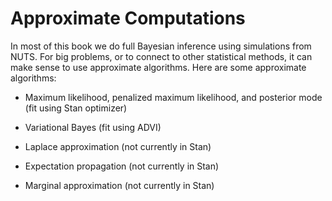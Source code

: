 # Approximate Computations

In most of this book we do full Bayesian inference using simulations from NUTS.  For big problems, or to connect to other statistical methods, it can make sense to use approximate algorithms.  Here are some approximate algorithms:

* Maximum likelihood, penalized maximum likelihood, and posterior mode (fit using Stan optimizer)

* Variational Bayes (fit using ADVI)

* Laplace approximation (not currently in Stan)

* Expectation propagation (not currently in Stan)

* Marginal approximation (not currently in Stan)
